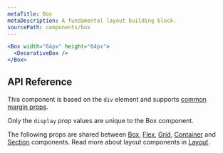 ```yaml
---
metaTitle: Box
metaDescription: A fundamental layout building block.
sourcePath: components/box
---
```


```jsx live=true
<Box width="64px" height="64px">
  <DecorativeBox />
</Box>
```

## API Reference

This component is based on the `div` element and supports [common margin props](/themes/docs/theme/layout#margin-props).

Only the `display` prop values are unique to the Box component.

<ThemesPropsTable defs="boxPropDefs" />

The following props are shared between [Box](./box), [Flex](./flex), [Grid](./grid), [Container](./container) and [Section](./section) components. Read more about layout components in [Layout](/themes/docs/overview/layout).

<ThemesPropsTable defs="layoutPropDefs" />
